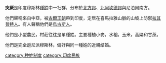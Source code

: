 '''突厥'''是印度穆斯林[[種姓|種姓]]中一社群，分布於[[北方邦|北方邦]]、[[北阿坎德邦|北阿坎德邦]]與尼泊爾南方。

他們聲稱來自中亞，被[[古爾王朝|古爾王朝]]帶到印度，定居在喜馬拉雅山脈的山坡上防禦[[拉其普特人|拉其普特人]]。有人聲稱他們是[[烏古斯人|烏古斯人]]。

他們是小型農民，村莊往往是單種姓。主要種植小麥，水稻，玉米，高粱和甘蔗。

他們是完全遜尼派穆斯林，偏好與同一種姓的近親结婚。

[[category:种姓制度|category:种姓制度]]
[[category:印度民族|category:印度民族]]